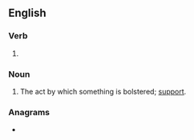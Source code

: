 ==English==

===Verb===
{{head|en|present participle}}

# {{present participle of|bolster|lang=en|nocat=1}}

===Noun===
{{en-noun}}

# The act by which something is bolstered; [[support]].

===Anagrams===
* {{anagrams|en|Gilbertson|berlingots|lobstering}}